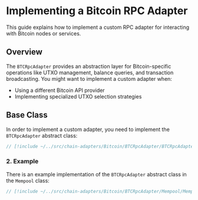 # Implementing a Bitcoin RPC Adapter

This guide explains how to implement a custom RPC adapter for interacting with Bitcoin nodes or services.

## Overview

The `BTCRpcAdapter` provides an abstraction layer for Bitcoin-specific operations like UTXO management, balance queries, and transaction broadcasting. You might want to implement a custom adapter when:

- Using a different Bitcoin API provider
- Implementing specialized UTXO selection strategies

## Base Class

In order to implement a custom adapter, you need to implement the `BTCRpcAdapter` abstract class:

```ts twoslash
// [!include ~/../src/chain-adapters/Bitcoin/BTCRpcAdapter/BTCRpcAdapter.ts]
```

### 2. Example

There is an example implementation of the `BTCRpcAdapter` abstract class in the `Mempool` class:

```ts twoslash
// [!include ~/../src/chain-adapters/Bitcoin/BTCRpcAdapter/Mempool/Mempool.ts]
```
